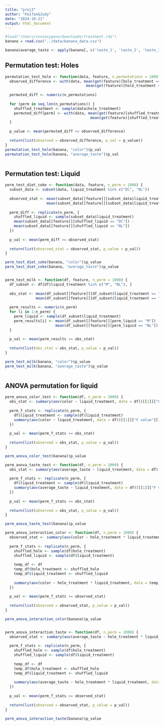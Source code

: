 ```yaml
---
title: "proj3"
author: "Feifan&Judy"
date: "2024-10-21"
output: html_document
---
```

```r
#load("/Users/xxxxoxygene/Downloads/treatment.rda")
banana = read.csv("../data/banana_data.csv")
```

```r
banana$average_taste <- apply(banana[, c('taste_1', 'taste_2', 'taste_3')], 1, mean)
```

## Permutation test: Holes

```r
permutation_test_hole <- function(data, feature, n_permutations = 1000) {
  observed_difference <- with(data, mean(get(feature)[hole_treatment == "H"]) - 
                                     mean(get(feature)[hole_treatment == "NH"]))
  
  permuted_diff <- numeric(n_permutations)
  
  for (perm in seq_len(n_permutations)) {
    shuffled_treatment <- sample(data$hole_treatment)
    permuted_diff[perm] <- with(data, mean(get(feature)[shuffled_treatment == "H"]) - 
                                       mean(get(feature)[shuffled_treatment == "NH"]))
  }
  
  p_value <- mean(permuted_diff >= observed_difference)
  
  return(list(observed = observed_difference, p_val = p_value))
}
permutation_test_hole(banana, "color")$p_val
permutation_test_hole(banana, "average_taste")$p_val

```

```r

```

## Permutation test: Liquid

```r
perm_test_diet_coke <- function(data, feature, n_perm = 1000) {
  subset_data <- subset(data, liquid_treatment %in% c("DC", "NL"))
  
  observed_stat <- mean(subset_data[[feature]][subset_data$liquid_treatment == "DC"]) -
                   mean(subset_data[[feature]][subset_data$liquid_treatment == "NL"])
  
  perm_diff <- replicate(n_perm, {
    shuffled_liquid <- sample(subset_data$liquid_treatment)
    mean(subset_data[[feature]][shuffled_liquid == "DC"]) - 
    mean(subset_data[[feature]][shuffled_liquid == "NL"])
  })
  
  p_val <- mean(perm_diff >= observed_stat)
  
  return(list(observed_stat = observed_stat, p_value = p_val))
}

perm_test_diet_coke(banana, "color")$p_value
perm_test_diet_coke(banana, "average_taste")$p_value

```

```r

```

```r
perm_test_milk <- function(df, feature, n_perm = 1000) {
  df_subset <- df[df$liquid_treatment %in% c("M", "NL"), ]
  
  obs_stat <- mean(df_subset[[feature]][df_subset$liquid_treatment == "M"]) - 
              mean(df_subset[[feature]][df_subset$liquid_treatment == "NL"])
  
  perm_results <- numeric(n_perm)
  for (i in 1:n_perm) {
    perm_liquid <- sample(df_subset$liquid_treatment)
    perm_results[i] <- mean(df_subset[[feature]][perm_liquid == "M"]) - 
                       mean(df_subset[[feature]][perm_liquid == "NL"])
  }
  
  p_val <- mean(perm_results >= obs_stat)
  
  return(list(obs_stat = obs_stat, p_value = p_val))
}

perm_test_milk(banana, "color")$p_value
perm_test_milk(banana, "average_taste")$p_value

```

```r

```

## ANOVA permutation for liquid

```r
perm_anova_color_test <- function(df, n_perm = 1000) {
  obs_stat <- summary(aov(color ~ liquid_treatment, data = df))[[1]]["F value"][1, ]
  
  perm_f_stats <- replicate(n_perm, {
    df$liquid_treatment <- sample(df$liquid_treatment)
    summary(aov(color ~ liquid_treatment, data = df))[[1]]["F value"][1, ]
  })
  
  p_val <- mean(perm_f_stats >= obs_stat)
  
  return(list(observed = obs_stat, p_value = p_val))
}

perm_anova_color_test(banana)$p_value
```

```r
perm_anova_taste_test <- function(df, n_perm = 1000) {
  obs_stat <- summary(aov(average_taste ~ liquid_treatment, data = df))[[1]]["F value"][1, ]
  
  perm_f_stats <- replicate(n_perm, {
    df$liquid_treatment <- sample(df$liquid_treatment)
    summary(aov(average_taste ~ liquid_treatment, data = df))[[1]]["F value"][1, ]
  })
  
  p_val <- mean(perm_f_stats >= obs_stat)
  
  return(list(observed = obs_stat, p_value = p_val))
}

perm_anova_taste_test(banana)$p_value
```
```r
perm_anova_interaction_color <- function(df, n_perm = 1000) {
  observed_stat <- summary(aov(color ~ hole_treatment * liquid_treatment, data = df))[[1]]["F value"][1, ]
  
  perm_f_stats <- replicate(n_perm, {
    shuffled_hole <- sample(df$hole_treatment)
    shuffled_liquid <- sample(df$liquid_treatment)
    
    temp_df <- df
    temp_df$hole_treatment <- shuffled_hole
    temp_df$liquid_treatment <- shuffled_liquid
    
    summary(aov(color ~ hole_treatment * liquid_treatment, data = temp_df))[[1]]["F value"][1, ]
  })
  
  p_val <- mean(perm_f_stats >= observed_stat)
  
  return(list(observed = observed_stat, p_value = p_val))
}

perm_anova_interaction_color(banana)$p_value


perm_anova_interaction_taste <- function(df, n_perm = 1000) {
  observed_stat <- summary(aov(average_taste ~ hole_treatment * liquid_treatment, data = df))[[1]]["F value"][1, ]
  
  perm_f_stats <- replicate(n_perm, {
    shuffled_hole <- sample(df$hole_treatment)
    shuffled_liquid <- sample(df$liquid_treatment)
    
    temp_df <- df
    temp_df$hole_treatment <- shuffled_hole
    temp_df$liquid_treatment <- shuffled_liquid
    
    summary(aov(average_taste ~ hole_treatment * liquid_treatment, data = temp_df))[[1]]["F value"][1, ]
  })
  
  p_val <- mean(perm_f_stats >= observed_stat)
  
  return(list(observed = observed_stat, p_value = p_val))
}

perm_anova_interaction_taste(banana)$p_value
```
